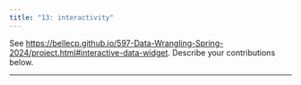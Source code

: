 ---
title: "13: interactivity"
---

See <https://bellecp.github.io/597-Data-Wrangling-Spring-2024/project.html#interactive-data-widget>.
Describe your contributions below.

* * *
